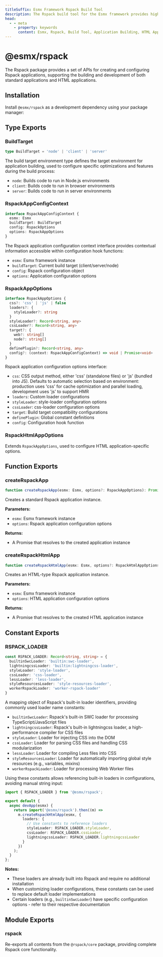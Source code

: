 ```yaml
---
titleSuffix: Esmx Framework Rspack Build Tool
description: The Rspack build tool for the Esmx framework provides high-performance application building capabilities, supporting the development and construction of standard applications and HTML applications, with built-in multiple resource processors and optimization configurations.
head:
  - - meta
    - property: keywords
      content: Esmx, Rspack, Build Tool, Application Building, HTML Application, TypeScript, CSS, Resource Processing, Performance Optimization
---
```



# @esmx/rspack

The Rspack package provides a set of APIs for creating and configuring Rspack applications, supporting the building and development of both standard applications and HTML applications.

## Installation

Install `@esmx/rspack` as a development dependency using your package manager:

<PackageManagerTabs command="install @esmx/rspack -D" />

## Type Exports

### BuildTarget

```ts
type BuildTarget = 'node' | 'client' | 'server'
```

The build target environment type defines the target environment for application building, used to configure specific optimizations and features during the build process:
- `node`: Builds code to run in Node.js environments
- `client`: Builds code to run in browser environments
- `server`: Builds code to run in server environments

### RspackAppConfigContext

```ts
interface RspackAppConfigContext {
  esmx: Esmx
  buildTarget: BuildTarget
  config: RspackOptions
  options: RspackAppOptions
}
```

The Rspack application configuration context interface provides contextual information accessible within configuration hook functions:
- `esmx`: Esmx framework instance
- `buildTarget`: Current build target (client/server/node)
- `config`: Rspack configuration object
- `options`: Application configuration options

### RspackAppOptions

```ts
interface RspackAppOptions {
  css?: 'css' | 'js' | false
  loaders?: {
    styleLoader?: string
  }
  styleLoader?: Record<string, any>
  cssLoader?: Record<string, any>
  target?: {
    web?: string[]
    node?: string[]
  }
  definePlugin?: Record<string, any>
  config?: (context: RspackAppConfigContext) => void | Promise<void>
}
```

Rspack application configuration options interface:
- `css`: CSS output method, either 'css' (standalone files) or 'js' (bundled into JS). Defaults to automatic selection based on environment: production uses 'css' for cache optimization and parallel loading, development uses 'js' to support HMR
- `loaders`: Custom loader configurations
- `styleLoader`: style-loader configuration options
- `cssLoader`: css-loader configuration options
- `target`: Build target compatibility configurations
- `definePlugin`: Global constant definitions
- `config`: Configuration hook function

### RspackHtmlAppOptions

Extends `RspackAppOptions`, used to configure HTML application-specific options.

## Function Exports

### createRspackApp

```ts
function createRspackApp(esmx: Esmx, options?: RspackAppOptions): Promise<App>
```

Creates a standard Rspack application instance.

**Parameters:**
- `esmx`: Esmx framework instance
- `options`: Rspack application configuration options

**Returns:**
- A Promise that resolves to the created application instance

### createRspackHtmlApp

```ts
function createRspackHtmlApp(esmx: Esmx, options?: RspackHtmlAppOptions): Promise<App>
```

Creates an HTML-type Rspack application instance.

**Parameters:**
- `esmx`: Esmx framework instance
- `options`: HTML application configuration options

**Returns:**
- A Promise that resolves to the created HTML application instance

## Constant Exports
### RSPACK_LOADER

```ts
const RSPACK_LOADER: Record<string, string> = {
  builtinSwcLoader: 'builtin:swc-loader',
  lightningcssLoader: 'builtin:lightningcss-loader',
  styleLoader: 'style-loader',
  cssLoader: 'css-loader',
  lessLoader: 'less-loader',
  styleResourcesLoader: 'style-resources-loader',
  workerRspackLoader: 'worker-rspack-loader'
}
```

A mapping object of Rspack's built-in loader identifiers, providing commonly used loader name constants:

- `builtinSwcLoader`: Rspack's built-in SWC loader for processing TypeScript/JavaScript files
- `lightningcssLoader`: Rspack's built-in lightningcss loader, a high-performance compiler for CSS files
- `styleLoader`: Loader for injecting CSS into the DOM
- `cssLoader`: Loader for parsing CSS files and handling CSS modularization
- `lessLoader`: Loader for compiling Less files into CSS
- `styleResourcesLoader`: Loader for automatically importing global style resources (e.g., variables, mixins)
- `workerRspackLoader`: Loader for processing Web Worker files

Using these constants allows referencing built-in loaders in configurations, avoiding manual string input:

```ts title="src/entry.node.ts"
import { RSPACK_LOADER } from '@esmx/rspack';

export default {
  async devApp(esmx) {
    return import('@esmx/rspack').then((m) =>
      m.createRspackHtmlApp(esmx, {
        loaders: {
          // Use constants to reference loaders
          styleLoader: RSPACK_LOADER.styleLoader,
          cssLoader: RSPACK_LOADER.cssLoader,
          lightningcssLoader: RSPACK_LOADER.lightningcssLoader
        }
      })
    );
  }
};
```

**Notes:**
- These loaders are already built into Rspack and require no additional installation
- When customizing loader configurations, these constants can be used to replace default loader implementations
- Certain loaders (e.g., `builtinSwcLoader`) have specific configuration options - refer to their respective documentation

## Module Exports

### rspack

Re-exports all contents from the `@rspack/core` package, providing complete Rspack core functionality.